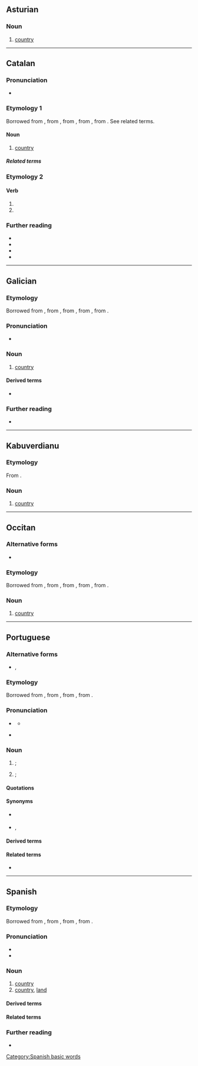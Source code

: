{{also|pais|páis|paîs|Páis|païs|παῖς}}
==Asturian==

===Noun===
{{ast-noun|m|países}}

# [[country]]

----

==Catalan==

===Pronunciation===
* {{ca-IPA}}

===Etymology 1===
Borrowed from {{bor|ca|fr|pays}}, from {{der|ca|fro|païs}}, from {{der|ca|VL.|pagensis}}, from {{der|ca|la|pāgus||country}}, from {{der|ca|ine-pro|*peh₂ǵ-}}. See related terms.

====Noun====
{{ca-noun|m|països}}

# [[country]]

=====Related terms=====
{{rel4
|ca|malpaís
|paisatge
|paisà
|pagès
|pagà
}}

===Etymology 2===
{{nonlemma}}

====Verb====
{{head|ca|verb form}}

# {{ca-verb form of|p=1|n=sg|t=impf|m=sub|pair}}
# {{ca-verb form of|p=3|n=sg|t=impf|m=sub|pair}}

===Further reading===
* {{R:IEC2}}
* {{R:GDLC}}
* {{R:DNV}}
* {{R:DCVB}}

----

==Galician==

===Etymology===
Borrowed from {{bor|gl|fr|pays}}, from {{der|gl|fro|païs}}, from {{der|gl|VL.|pagensis}}, from {{der|gl|la|pāgus||country}}, from {{der|gl|ine-pro|*peh₂ǵ-}}.

===Pronunciation===
* {{IPA|gl|/paˈis/}}

===Noun===
{{gl-noun|m|países}}

# [[country]]

====Derived terms====
* {{l|gl|Países Baixos}}

===Further reading===
* {{R:DRAG}}

----

==Kabuverdianu==

===Etymology===
From {{der|kea|pt|país}}.

===Noun===
{{head|kea|noun}}

# [[country]]

----

==Occitan==

===Alternative forms===
* {{l|oc|païs}}

===Etymology===
Borrowed from {{bor|oc|fr|pays}}, from {{der|oc|fro|païs}}, from {{der|oc|VL.|pagensis}}, from {{der|oc|la|pāgus||country}}, from {{der|oc|ine-pro|*peh₂ǵ-}}.

===Noun===
{{oc-noun|m|païses}}

# [[country]]

----

==Portuguese==

===Alternative forms===
* {{l|pt|pays}} {{qualifier|obsolete}}, {{l|pt|paiz}} {{qualifier|obsolete}}

===Etymology===
Borrowed from {{bor|pt|fr|pays}}, from {{der|pt|fro|païs}}, from {{der|pt|VL.|pagensis}}, from {{der|pt|la|pāgus||country}}.

===Pronunciation===
* {{a|Portugal}} {{IPA|pt|/pɐ.ˈiʃ/}}
** {{audio|pt|Pt-país.ogg|audio}}
* {{a|Brazil}} {{IPA|pt|/pa.ˈis/}}

===Noun===
{{pt-noun|m|países}}

# {{senseid|pt|nation}} {{l|en|country}}; {{l|en|nation}} {{gloss|a sovereign polity}}
#: {{ux|pt|O Uruguai era uma colónia, depois uma província, e hoje um '''país'''.|Uruguay was a colony, then a province, and today a '''country'''.}}
# {{senseid|pt|land}} {{l|en|country}}; {{l|en|land}} {{gloss|a region inhabited by a particular people or characterised by a certain feature}}
#: {{ux|pt|Estamos em '''país''' montanhoso.|We are in a mountainous '''land'''.|inline=1}}
#: {{ux|pt|'''País''' Basco|Basque '''Country'''|inline=1}}
#: {{ux|pt|Alice no '''País''' das Maravilhas.|Alice in Wonder'''land'''.|inline=1}}

====Quotations====
{{seeCites|pt}}

====Synonyms====
* {{sense|nation}} {{l|pt|nação}}
* {{sense|land}} {{l|pt|terra}}, {{l|pt|região}}

====Derived terms====
{{der4|pt|[[paisinho]] {{qualifier|diminutive}}|[[paisão]] {{qualifier|augmentative}}|País Basco|país de opereta|Países Baixos|países baixos}}

====Related terms====
* {{l|pt|pago}}

{{topics|pt|Geopolitics}}

----

==Spanish==

===Etymology===
Borrowed from {{bor|es|fr|pays}}, from {{der|es|fro|païs}}, from {{der|es|VL.|pagensis}}, from {{der|es|la|pāgus||country}}.

===Pronunciation===
* {{es-IPA}}
* {{rhymes|es|is}}

===Noun===
{{es-noun|m|países}}

# [[country]] {{gloss|the territory of a nation}}
# [[country]], [[land]] {{gloss|a set region of land having particular human occupation or agreed limits}}
#: {{uxi|es|[[País Vasco|'''País''' Vasco]]|[[Basque Country|Basque '''Country''']]}}
#: {{uxi|es|El '''País''' de las Maravillas|Wonder'''land'''}}

====Derived terms====
{{der3|es
|antepaís
|apaisado
|malpaís}}

====Related terms====
{{rel4|es
|paisaje
|paisano
|pagano
|pago
}}

===Further reading===
* {{R:DRAE}}

[[Category:Spanish basic words]]